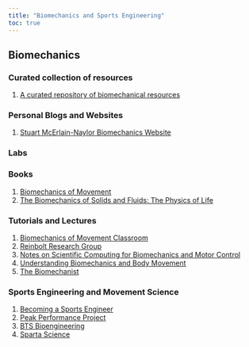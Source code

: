 ```yaml
---
title: "Biomechanics and Sports Engineering"
toc: true
---
```


## Biomechanics

### Curated collection of resources

1) [A curated repository of biomechanical resources](https://github.com/modenaxe/awesome-biomechanics)

### Personal Blogs and Websites

1)  [Stuart McErlain-Naylor Biomechanics Website](https://www.stuartmcnaylor.com/)

### Labs

### Books

1)  [Biomechanics of Movement](https://biomech.stanford.edu/)
2)  [The Biomechanics of Solids and Fluids: The Physics of Life](http://hobbieroth.blogspot.com/2016/09/the-biomechanics-of-solids-and-fluids.html)

### Tutorials and Lectures

1)  [Biomechanics of Movement Classroom](https://simtk-confluence-homeworks.stanford.edu:8443/display/BMH/Lectures)
2)  [Reinbolt Research Group](http://rrg.utk.edu/resources/BME599/lectures.html)
3)  [Notes on Scientific Computing for Biomechanics and Motor Control](https://github.com/BMClab/BMC)
4)  [Understanding Biomechanics and Body Movement](https://www.verywellfit.com/understanding-biomechanics-3498389)
5)  [The Biomechanist](https://www.biomechanist.net/)

### Sports Engineering and Movement Science

1)  [Becoming a Sports Engineer](https://engineeringsport.co.uk/becoming-a-sports-engineer/)
2)  [Peak Performance Project](https://www.p3.md/)
3)  [BTS Bioengineering](https://www.btsbioengineering.com/)
4)  [Sparta Science](https://spartascience.com/)
